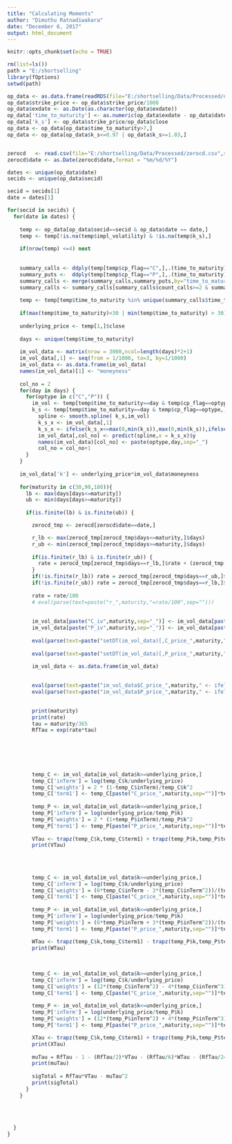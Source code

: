 ```yaml
---
title: "Calculating Moments"
author: "Dimuthu Ratnadiwakara"
date: "December 6, 2017"
output: html_document
---
```


```r
knitr::opts_chunk$set(echo = TRUE)
```

```r
rm(list=ls())
path = "E:/shortselling"
library(fOptions)
setwd(path)

op_data <- as.data.frame(readRDS(file="E:/shortselling/Data/Processed/op_moments_sample_data.rds"))
op_data$strike_price <- op_data$strike_price/1000
op_data$exdate <- as.Date(as.character(op_data$exdate))
op_data['time_to_maturity'] <- as.numeric(op_data$exdate - op_data$date)
op_data['k_s'] <- op_data$strike_price/op_data$close
op_data <- op_data[op_data$time_to_maturity>7,]
op_data <- op_data[op_data$k_s<=0.97 | op_data$k_s>=1.03,]


zerocd   <- read.csv(file="E:/shortselling/Data/Processed/zerocd.csv",stringsAsFactors = FALSE)
zerocd$date <- as.Date(zerocd$date,format = "%m/%d/%Y")
```

```r
dates <- unique(op_data$date)
secids <- unique(op_data$secid)

secid = secids[1]
date = dates[1]

for(secid in secids) {
  for(date in dates) {
    
    temp <- op_data[op_data$secid==secid & op_data$date == date,]
    temp <- temp[!is.na(temp$impl_volatility) & !is.na(temp$k_s),]
    
    if(nrow(temp) <=4) next
    
    
    summary_calls <- ddply(temp[temp$cp_flag=="C",],.(time_to_maturity),summarise,count_calls=length(secid))
    summary_puts <-  ddply(temp[temp$cp_flag=="P",],.(time_to_maturity),summarise,count_puts=length(secid))
    summary_calls <- merge(summary_calls,summary_puts,by="time_to_maturity")
    summary_calls <- summary_calls[summary_calls$count_calls>=2 & summary_calls$count_puts>=2,]
    
    temp <- temp[temp$time_to_maturity %in% unique(summary_calls$time_to_maturity),]
    
    if(max(temp$time_to_maturity)<30 | min(temp$time_to_maturity) > 30) next
    
    underlying_price <- temp[1,]$close
    
    days <- unique(temp$time_to_maturity)
  
    im_vol_data <- matrix(nrow = 3000,ncol=length(days)*2+1)
    im_vol_data[,1] <- seq(from = 1/1000, to=3, by=1/1000)
    im_vol_data <- as.data.frame(im_vol_data)
    names(im_vol_data)[1] <- "moneyness"
    
    col_no = 2  
    for(day in days) {
      for(optype in c("C","P")) {
        im_vol <- temp[temp$time_to_maturity==day & temp$cp_flag==optype,]$impl_volatility
        k_s <- temp[temp$time_to_maturity==day & temp$cp_flag==optype,]$k_s
          spline <- smooth.spline( k_s,im_vol)
          k_s_x <- im_vol_data[,1]
          k_s_x <- ifelse(k_s_x<=max(0,min(k_s)),max(0,min(k_s)),ifelse(k_s_x>=min(3,max(k_s)),min(3,max(k_s)),k_s_x))
          im_vol_data[,col_no] <- predict(spline,x = k_s_x)$y
          names(im_vol_data)[col_no] <- paste(optype,day,sep="_")
          col_no = col_no+1
      }
    }
    
    im_vol_data['k'] <- underlying_price*im_vol_data$moneyness
    
    for(maturity in c(30,90,180)){
      lb <- max(days[days<=maturity])
      ub <- min(days[days>=maturity])
      
      if(is.finite(lb) & is.finite(ub)) {

        zerocd_tmp <- zerocd[zerocd$date==date,]

        r_lb <- max(zerocd_tmp[zerocd_tmp$days<=maturity,]$days)
        r_ub <- min(zerocd_tmp[zerocd_tmp$days>=maturity,]$days)
       
        if(is.finite(r_lb) & is.finite(r_ub)) {
          rate = zerocd_tmp[zerocd_tmp$days==r_lb,]$rate + (zerocd_tmp[zerocd_tmp$days==r_ub,]$rate - zerocd_tmp[zerocd_tmp$days==r_lb,]$rate)* (maturity - r_lb)/max(1,(r_ub - r_lb))
        }
        if(!is.finite(r_lb)) rate = zerocd_tmp[zerocd_tmp$days==r_ub,]$rate
        if(!is.finite(r_ub)) rate = zerocd_tmp[zerocd_tmp$days==r_lb,]$rate
      
        rate = rate/100
        # eval(parse(text=paste("r_",maturity,"=rate/100",sep="")))
        
        
        im_vol_data[paste("C_iv",maturity,sep="_")] <- im_vol_data[paste("C",lb,sep="_")] + ((im_vol_data[paste("C",ub,sep="_")]-im_vol_data[paste("C",lb,sep="_")])/(ub-lb))
        im_vol_data[paste("P_iv",maturity,sep="_")] <- im_vol_data[paste("P",lb,sep="_")] + ((im_vol_data[paste("P",ub,sep="_")]-im_vol_data[paste("C",lb,sep="_")])/(ub-lb))
        
        eval(parse(text=paste("setDT(im_vol_data)[,C_price_",maturity," := GBSOption(TypeFlag = 'c', S = underlying_price, X =k, Time = maturity/365, r = rate,b=0, sigma = C_iv_",maturity,")@price ,]",sep="")))
        
        eval(parse(text=paste("setDT(im_vol_data)[,P_price_",maturity," := GBSOption(TypeFlag = 'p', S = underlying_price, X = k, Time = maturity/365, r = rate,b=0, sigma = C_iv_",maturity,")@price ,]",sep="")))

        im_vol_data <- as.data.frame(im_vol_data)
        
        
        eval(parse(text=paste("im_vol_data$C_price_",maturity," <- ifelse(abs(im_vol_data$C_price_",maturity,")<1e-30 | !is.finite(im_vol_data$C_price_",maturity,") | is.na(im_vol_data$C_price_",maturity,"),0,im_vol_data$C_price_",maturity,")",sep="")))
        eval(parse(text=paste("im_vol_data$P_price_",maturity," <- ifelse(abs(im_vol_data$P_price_",maturity,")<1e-30 | !is.finite(im_vol_data$P_price_",maturity,") | is.na(im_vol_data$P_price_",maturity,"),0,im_vol_data$P_price_",maturity,")",sep="")))

        
        print(maturity)
        print(rate)
        tau = maturity/365
        RfTau = exp(rate*tau)

        
        
        
        

        temp_C <- im_vol_data[im_vol_data$k>=underlying_price,]
        temp_C['inTerm'] = log(temp_C$k/underlying_price)
        temp_C['weights'] = 2 * (1-temp_C$inTerm)/temp_C$k^2
        temp_C['term1'] <- temp_C[paste("C_price_",maturity,sep="")]*temp_C$weights
        
        temp_P <- im_vol_data[im_vol_data$k<=underlying_price,]
        temp_P['inTerm'] = log(underlying_price/temp_P$k)
        temp_P['weights'] = 2 * (1+temp_P$inTerm)/temp_P$k^2
        temp_P['term1'] <- temp_P[paste("P_price_",maturity,sep="")]*temp_P$weights        
        
        VTau <- trapz(temp_C$k,temp_C$term1) + trapz(temp_P$k,temp_P$term1)
        print(VTau)
        
        
        
        
        temp_C <- im_vol_data[im_vol_data$k>=underlying_price,]
        temp_C['inTerm'] = log(temp_C$k/underlying_price)
        temp_C['weights'] = (6*temp_C$inTerm - 3*(temp_C$inTerm^2))/(temp_C$k^2)
        temp_C['term1'] <- temp_C[paste("C_price_",maturity,sep="")]*temp_C$weights
        
        temp_P <- im_vol_data[im_vol_data$k<=underlying_price,]
        temp_P['inTerm'] = log(underlying_price/temp_P$k)
        temp_P['weights'] = (6*temp_P$inTerm + 3*(temp_P$inTerm^2))/(temp_P$k^2)
        temp_P['term1'] <- temp_P[paste("P_price_",maturity,sep="")]*temp_P$weights

        WTau <- trapz(temp_C$k,temp_C$term1) - trapz(temp_P$k,temp_P$term1)
        print(WTau)
        
        
        
        temp_C <- im_vol_data[im_vol_data$k>=underlying_price,]
        temp_C['inTerm'] = log(temp_C$k/underlying_price)
        temp_C['weights'] = (12*(temp_C$inTerm^2) - 4*(temp_C$inTerm^3))/(temp_C$k^2)
        temp_C['term1'] <- temp_C[paste("C_price_",maturity,sep="")]*temp_C$weights
        
        temp_P <- im_vol_data[im_vol_data$k<=underlying_price,]
        temp_P['inTerm'] = log(underlying_price/temp_P$k)
        temp_P['weights'] = (12*(temp_P$inTerm^2) + 4*(temp_P$inTerm^3))/(temp_P$k^2)
        temp_P['term1'] <- temp_P[paste("P_price_",maturity,sep="")]*temp_P$weights

        XTau <- trapz(temp_C$k,temp_C$term1) + trapz(temp_P$k,temp_P$term1)
        print(XTau)
        
        muTau = RfTau - 1 - (RfTau/2)*VTau - (RfTau/6)*WTau - (RfTau/24)*XTau
        print(muTau)
        
        sigTotal = RfTau*VTau - muTau^2
        print(sigTotal)
      }
    } 
    
    
    
    
  }
}

```

